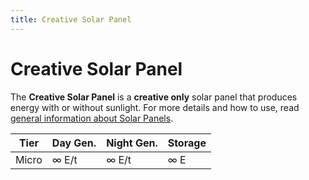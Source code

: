 ```yaml
---
title: Creative Solar Panel
---
```


<ItemImage file="creative_solar_panel" alt="Creative Solar Panel" size="200" />

# Creative Solar Panel

The **Creative Solar Panel** is a **creative only** solar panel that produces energy with or without sunlight. For more details and how to use, read [general information about Solar Panels](/docs/blocks/generators/solar_panels).

| Tier  | Day Gen. | Night Gen. | Storage |
|-------|----------|-------------|---------|
| Micro | ∞ E/t    | ∞ E/t       | ∞ E     |
